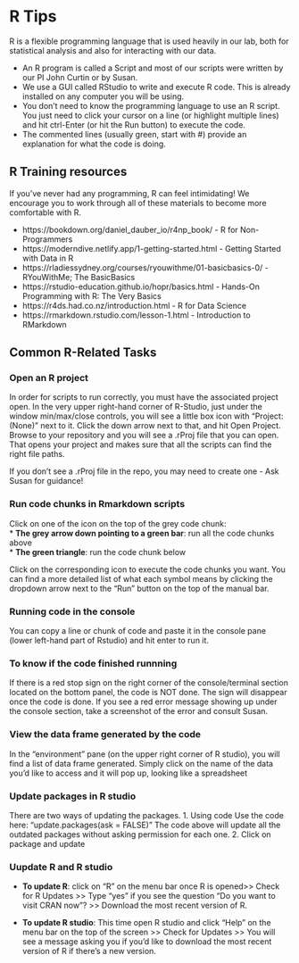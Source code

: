 # R Tips {#sec-r_instructions}   
R is a flexible programming language that is used heavily in our lab, both for statistical analysis and also for interacting with our data.

* An R program is called a Script and most of our scripts were written by our PI John Curtin or by Susan.
* We use a GUI called RStudio to write and execute R code. This is already installed on any computer you will be using. 
* You don’t need to know the programming language to use an R script. You just need to click your cursor on a line (or highlight multiple lines) and hit ctrl-Enter (or hit the Run button) to execute the code. 
* The commented lines (usually green, start with #) provide an explanation for what the code is doing.


## R Training resources
If you've never had any programming, R can feel intimidating! We encourage you to work through all of these materials to become more comfortable with R. 

* https://bookdown.org/daniel_dauber_io/r4np_book/ - R for Non-Programmers 
* https://moderndive.netlify.app/1-getting-started.html - Getting Started with Data in R
* https://rladiessydney.org/courses/ryouwithme/01-basicbasics-0/ - RYouWithMe; The BasicBasics
* https://rstudio-education.github.io/hopr/basics.html - Hands-On Programming with R: The Very Basics  
* https://r4ds.had.co.nz/introduction.html - R for Data Science  
* https://rmarkdown.rstudio.com/lesson-1.html - Introduction to RMarkdown 


## Common R-Related Tasks

### Open an R project
In order for scripts to run correctly, you must have the associated project open. In the very upper right-hand corner of R-Studio, just under the window min/max/close controls, you will see a little box icon with "Project: (None)" next to it. Click the down arrow next to that, and hit Open Project. Browse to your repository and you will see a .rProj file that you can open. That opens your project and makes sure that all the scripts can find the right file paths.

If you don't see a .rProj file in the repo, you may need to create one - Ask Susan for guidance!

### Run code chunks in Rmarkdown scripts  

Click on one of the icon on the top of the grey code chunk:   
* **The grey arrow down pointing to a green bar**: run all the code chunks above  
* **The green triangle**: run the code chunk below   

Click on the corresponding icon to execute the code chunks you want. You can find a more detailed list of what each symbol means by clicking the dropdown arrow next to the "Run" button on the top of the manual bar. 

### Running code in the console
You can copy a line or chunk of code and paste it in the console pane (lower left-hand part of Rstudio) and hit enter to run it.

### To know if the code finished runnning  
If there is a red stop sign on the right corner of the console/terminal section located on the bottom panel, the code is NOT done. The sign will disappear once the code is done. If you see a red error message showing up under the console section, take a screenshot of the error and consult Susan. 

### View the data frame generated by the code  
In the "environment" pane (on the upper right corner of R studio), you will find a list of data frame generated. Simply click on the name of the data you’d like to access and it will pop up, looking like a spreadsheet  

### Update packages in R studio   
There are two ways of updating the packages.
1. Using code 
Use the code here: “update.packages(ask = FALSE)” 
The code above will update all the outdated packages without asking permission for each one. 
2. Click on package and update  

### Uupdate R and R studio   
* **To update R**:  click on “R” on the menu bar once R is opened>> Check for R Updates >> Type “yes” if you see the question “Do you want to visit CRAN now”? >> Download the most recent version of R.  

* **To update R studio**: This time open R studio and click “Help” on the menu bar on the top of the screen >> Check for Updates >> You will see a message asking you if you’d like to download the most recent version of R if there’s a new version.  





